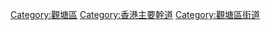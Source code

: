 {{commonscat|Kwun Tong Road}}
{{catmore}}
[[Category:觀塘區|Category:觀塘區]]
[[Category:香港主要幹道|Category:香港主要幹道]]
[[Category:觀塘區街道|Category:觀塘區街道]]